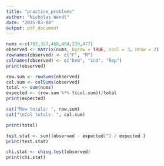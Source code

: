 ```yaml
---
title: "practice_problems"
author: "Nicholas Wendt"
date: "2025-03-08"
output: pdf_document
---
```


```r
nums <-c(762,327,468,484,239,477)
observed <- matrix(nums, byrow = TRUE, ncol = 3, nrow = 2)
rownames(observed) <- c("F", "M")
colnames(observed) <- c("Dem", "ind", "Rep")
print(observed)
```

```r
row.sum <- rowSums(observed)
col.sum <- colSums(observed)
total <- sum(nums)
expected <- (row.sum %*% t(col.sum))/total
print(expected)
```

```r
cat("Row totals: ", row.sum)
cat("\nCol totals: ", col.sum)
```

```r
print(total)
```

```r
test.stat <- sum((observed - expected)^2 / expected )
print(test.stat)
```

```r
chi.stat <- chisq.test(observed)
print(chi.stat)
```
